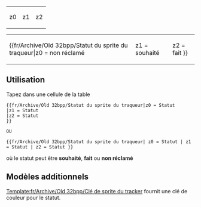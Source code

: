 <includeonly><table style="background:transparent; width:100%; text-align: center;"><tr>
<td style="background:{{#switch: {{{z0|}}}
| souhaité =#FFEE88;
| fait     =#006600;
| #default =#888888;
}}">z0</td>
<td style="background:{{#switch: {{{z1|}}}
| souhaité =#FFEE88;
| fait     =#006600;
| #default =#888888;
}}">z1</td>
<td style="background:{{#switch: {{{z2|}}} 
| souhaité =#FFEE88;
| fait     =#006600;
| #default =#888888;
}}">z2</td>
</tr></table></includeonly><noinclude>

{| width=200|
|
{{fr/Archive/Old 32bpp/Statut du sprite du traqueur|z0 = non réclamé
|z1 = souhaité
|z2 = fait
}}
|}

==Utilisation==
Tapez dans une cellule de la table

<pre>{{fr/Archive/Old 32bpp/Statut du sprite du traqueur|z0 = Statut
|z1 = Statut
|z2 = Statut
}}

OU

{{fr/Archive/Old 32bpp/Statut du sprite du traqueur| z0 = Statut | z1 = Statut | z2 = Statut }}
</pre>
où le statut peut être '''souhaité''', '''fait''' ou '''non réclamé'''

==Modèles additionnels==
[[Template:fr/Archive/Old 32bpp/Clé de sprite du tracker]] fournit une clé de couleur pour le statut.

</noinclude>